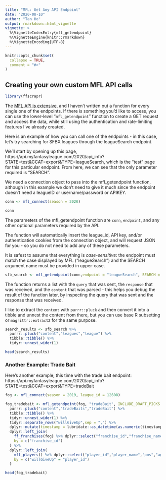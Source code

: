 ---
title: "MFL: Get Any API Endpoint"
date: "2020-08-10"
author: "Tan Ho"
output: rmarkdown::html_vignette
vignette: >
  %\VignetteIndexEntry{mfl_getendpoint}
  %\VignetteEngine{knitr::rmarkdown}
  %\VignetteEncoding{UTF-8}
---

```{r, include = FALSE}
knitr::opts_chunk$set(
  collapse = TRUE,
  comment = "#>"
)
```

## Creating your own custom MFL API calls

```{r setup}
library(ffscrapr)
```

The [MFL API is extensive](https://api.myfantasyleague.com/2020/api_info?STATE=details), and I haven't written out a function for every single one of the endpoints. If there is something you'd like to access, you can use the lower-level "`mfl_getendpoint`" function to create a GET request and access the data, while still using the authentication and rate-limiting features I've already created. 

Here is an example of how you can call one of the endpoints - in this case, let's try searching for SFBX leagues through the leagueSearch endpoint. 

We'll start by opening up this page, https://api.myfantasyleague.com/2020/api_info?STATE=test&CCAT=export&TYPE=leagueSearch, which is the "test" page for this particular endpoint. From here, we can see that the only parameter required is "SEARCH". 

We need a connection object to pass into the mfl_getendpoint function, although in this example we don't need to give it much since the endpoint doesn't need a leagueID or username/password or APIKEY. 

```{r}
conn <- mfl_connect(season = 2020)

conn
```
The parameters of the mfl_getendpoint function are `conn`, `endpoint`, and any other optional parameters required by the API.

The function will automatically insert the league_id, API key, and/or authentication cookies from the connection object, and will request JSON for you - so you do not need to add any of these parameters. 

It is safest to assume that everything is *case-sensitive*: the endpoint must match the case displayed by MFL ("league*S*earch") and the SEARCH argument name must be provided in upper-case. 

```{r}
sfb_search <- mfl_getendpoint(conn,endpoint = "leagueSearch", SEARCH = "sfbx conference")
```

The function returns a list with the `query` that was sent, the `response` that was received, and the `content` that was parsed - this helps you debug the result of the function later, by inspecting the query that was sent and the response that was received.

I like to extract the `content` with `purrr::pluck` and then convert it into a tibble and unnest the content from there, but you can use base R subsetting or `magrittr::extract2` for the same purpose. 

```{r}

search_results <- sfb_search %>% 
  purrr::pluck("content","leagues","league") %>% 
  tibble::tibble() %>% 
  tidyr::unnest_wider(1)

head(search_results)

```

### Another Example: Trade Bait

Here's another example, this time with the trade bait endpoint:  https://api.myfantasyleague.com/2020/api_info?STATE=test&CCAT=export&TYPE=tradeBait

```{r}

fog <- mfl_connect(season = 2019, league_id = 12608)

fog_tradebait <- mfl_getendpoint(fog, "tradeBait", INCLUDE_DRAFT_PICKS = 1) %>% 
  purrr::pluck("content","tradeBaits","tradeBait") %>% 
  tibble::tibble() %>% 
  tidyr::unnest_wider(1) %>% 
  tidyr::separate_rows("willGiveUp",sep = ",") %>% 
  dplyr::mutate(timestamp = lubridate::as_datetime(as.numeric(timestamp))) %>% 
  dplyr::left_join(
    ff_franchises(fog) %>% dplyr::select("franchise_id","franchise_name"),
    by = c("franchise_id")
  ) %>% 
  dplyr::left_join(
    mfl_players() %>% dplyr::select("player_id","player_name","pos","age","team"),
    by = c("willGiveUp" = "player_id")
  )

head(fog_tradebait)
```


